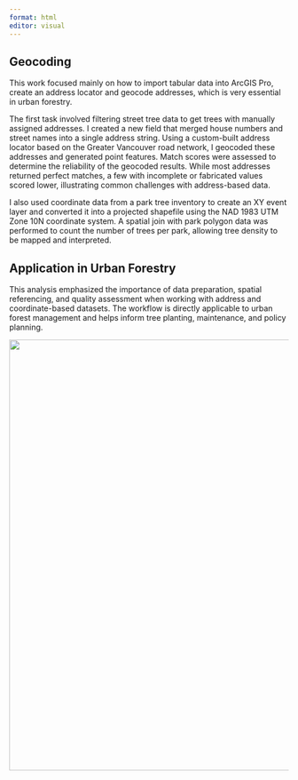 ```yaml
---
format: html
editor: visual
---
```


## [Geocoding]{#section1 .highlight-blue}

:::: row
::: col-md-7
This work focused mainly on how to import tabular data into ArcGIS Pro, create an address locator and geocode addresses, which is very essential in urban forestry.

The first task involved filtering street tree data to get trees with manually assigned addresses. I created a new field that merged house numbers and street names into a single address string. Using a custom-built address locator based on the Greater Vancouver road network, I geocoded these addresses and generated point features. Match scores were assessed to determine the reliability of the geocoded results. While most addresses returned perfect matches, a few with incomplete or fabricated values scored lower, illustrating common challenges with address-based data.

I also used coordinate data from a park tree inventory to create an XY event layer and converted it into a projected shapefile using the NAD 1983 UTM Zone 10N coordinate system. A spatial join with park polygon data was performed to count the number of trees per park, allowing tree density to be mapped and interpreted.
:::
::::

## [Application in Urban Forestry]{.highlight-blue}

:::: row
::: col-md-7
This analysis emphasized the importance of data preparation, spatial referencing, and quality assessment when working with address and coordinate-based datasets. The workflow is directly applicable to urban forest management and helps inform tree planting, maintenance, and policy planning.
:::
::::

![](images/Mapping Street Tree Density in Hasting - Sunrise Neighborhood.jpg){width="776"}
